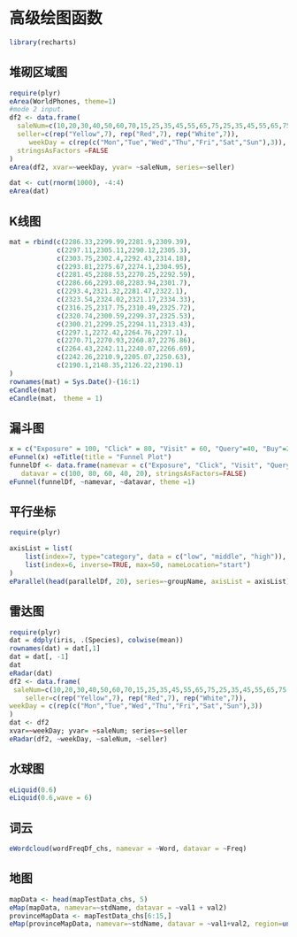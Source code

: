 # 高级绘图函数 {#nbFunction}

```r
library(recharts)
```

## 堆砌区域图
```r
require(plyr)
eArea(WorldPhones, theme=1)
#mode 2 input.
df2 <- data.frame(
  saleNum=c(10,20,30,40,50,60,70,15,25,35,45,55,65,75,25,35,45,55,65,75,85),
  seller=c(rep("Yellow",7), rep("Red",7), rep("White",7)),
	 weekDay = c(rep(c("Mon","Tue","Wed","Thu","Fri","Sat","Sun"),3)),
  stringsAsFactors =FALSE
)
eArea(df2, xvar=~weekDay, yvar= ~saleNum, series=~seller)

dat <- cut(rnorm(1000), -4:4)
eArea(dat)
```

## K线图

```r
mat = rbind(c(2286.33,2299.99,2281.9,2309.39),
            c(2297.11,2305.11,2290.12,2305.3),
            c(2303.75,2302.4,2292.43,2314.18),
            c(2293.81,2275.67,2274.1,2304.95),
            c(2281.45,2288.53,2270.25,2292.59),
            c(2286.66,2293.08,2283.94,2301.7),
            c(2293.4,2321.32,2281.47,2322.1),
            c(2323.54,2324.02,2321.17,2334.33),
            c(2316.25,2317.75,2310.49,2325.72),
            c(2320.74,2300.59,2299.37,2325.53),
            c(2300.21,2299.25,2294.11,2313.43),
            c(2297.1,2272.42,2264.76,2297.1),
            c(2270.71,2270.93,2260.87,2276.86),
            c(2264.43,2242.11,2240.07,2266.69),
            c(2242.26,2210.9,2205.07,2250.63),
            c(2190.1,2148.35,2126.22,2190.1)
)
rownames(mat) = Sys.Date()-(16:1)
eCandle(mat)
eCandle(mat， theme = 1)
```

## 漏斗图

```r
x = c("Exposure" = 100, "Click" = 80, "Visit" = 60, "Query"=40, "Buy"=20)
eFunnel(x) +eTitle(title = "Funnel Plot")
funnelDf <- data.frame(namevar = c("Exposure", "Click", "Visit", "Query", "Buy"),
   datavar = c(100, 80, 60, 40, 20), stringsAsFactors=FALSE)
eFunnel(funnelDf, ~namevar, ~datavar, theme =1)
```

## 平行坐标
```r
require(plyr)

axisList = list(
	list(index=7, type="category", data = c("low", "middle", "high")),
	list(index=6, inverse=TRUE, max=50, nameLocation="start")
)
eParallel(head(parallelDf, 20), series=~groupName, axisList = axisList)
```

## 雷达图
```r
require(plyr)
dat = ddply(iris, .(Species), colwise(mean))
rownames(dat) = dat[,1]
dat = dat[, -1]
dat
eRadar(dat)
df2 <- data.frame(
 saleNum=c(10,20,30,40,50,60,70,15,25,35,45,55,65,75,25,35,45,55,65,75,85),
	seller=c(rep("Yellow",7), rep("Red",7), rep("White",7)),
weekDay = c(rep(c("Mon","Tue","Wed","Thu","Fri","Sat","Sun"),3))
)
dat <- df2
xvar=~weekDay; yvar= ~saleNum; series=~seller
eRadar(df2, ~weekDay, ~saleNum, ~seller)
```

## 水球图
```r
eLiquid(0.6)
eLiquid(0.6,wave = 6)
```



## 词云
```r
eWordcloud(wordFreqDf_chs, namevar = ~Word, datavar = ~Freq)
```

## 地图
```r
mapData <- head(mapTestData_chs, 5)
eMap(mapData, namevar=~stdName, datavar = ~val1 + val2)
provinceMapData <- mapTestData_chs[6:15,]
eMap(provinceMapData, namevar=~stdName, datavar = ~val1+val2, region=unique(provinceMapData$motherName)[1])
```
